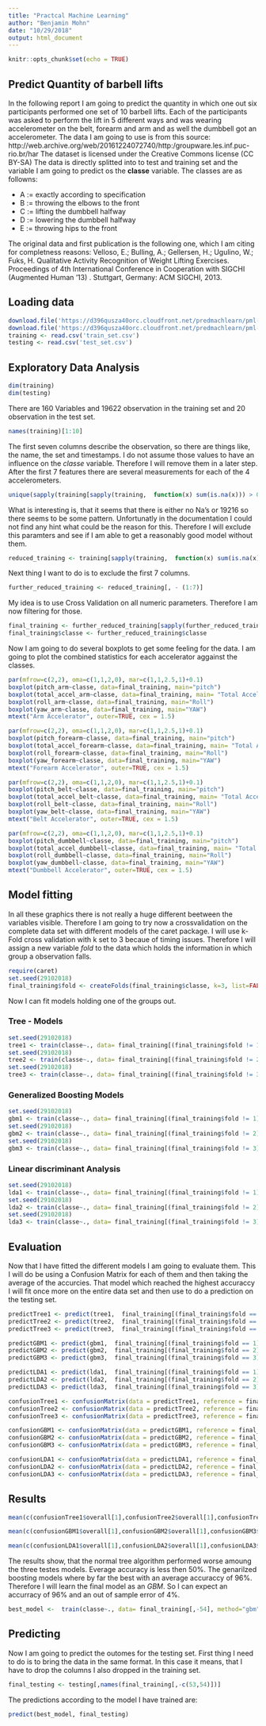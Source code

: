 ```yaml
---
title: "Practcal Machine Learning"
author: "Benjamin Mohn"
date: "10/29/2018"
output: html_document
---
```


```r
knitr::opts_chunk$set(echo = TRUE)
```

## Predict Quantity of barbell lifts

In the following report I am going to predict the quantity in which one out six participants performed one set of 10 barbell lifts. Each of the participants was asked to perform the lift in 5 different ways and was wearing accelerometer on the belt, forearm and arm and as well the dumbbell got an accelerometer. The data I am going to use is from this source:  http://web.archive.org/web/20161224072740/http:/groupware.les.inf.puc-rio.br/har
The dataset is licensed under the Creative Commons license (CC BY-SA)
The data is directly splitted into to test and training set and the variable I am going to predict os the **classe** variable. The classes are as followns: 

 - A := exactly according to specification
 - B := throwing the elbows to the front
 - C := lifting the dumbbell halfway
 - D := lowering the dumbbell halfway
 - E := throwing hips to the front
 
The original data and first publication is the following one, which I am citing for completness reasons: 
Velloso, E.; Bulling, A.; Gellersen, H.; Ugulino, W.; Fuks, H. Qualitative Activity Recognition of Weight Lifting Exercises. Proceedings of 4th International Conference in Cooperation with SIGCHI (Augmented Human '13) . Stuttgart, Germany: ACM SIGCHI, 2013.

## Loading data

```r
download.file('https://d396qusza40orc.cloudfront.net/predmachlearn/pml-training.csv', 'train_set.csv', quiet=TRUE)
download.file('https://d396qusza40orc.cloudfront.net/predmachlearn/pml-testing.csv', 'test_set.csv', quiet=TRUE)
training <- read.csv('train_set.csv')
testing <- read.csv('test_set.csv')
```

## Exploratory Data Analysis

```r
dim(training)
dim(testing)
```
There are 160 Variables and 19622 observation in the training set and 20 observation in the test set. 

```r
names(training)[1:10]
```
The first seven columns describe the observation, so there are things like, the name, the set and timestamps. I do not assume those values to have an influence on the *classe* variable.
Therefore I will remove them in a later step.
After the first 7 features there are several measurements for each of the 4 accelerometers. 

```r
unique(sapply(training[sapply(training,  function(x) sum(is.na(x))) > 0 ], function(c) sum(is.na(c))))
```
What is interesting is, that it seems that there is either no Na's or 19216 so there seems to be some pattern. Unfortunatly in the documentation I could not find any hint what could be the reason for this. 
Therefore I will exclude this paramters and see if I am able to get a reasonably good model without them. 

```r
reduced_training <- training[sapply(training,  function(x) sum(is.na(x))) == 0 ]
```

Next thing I want to do is to exclude the first 7 columns. 

```r
further_reduced_training <- reduced_training[, - (1:7)]
```
My idea is to use Cross Validation on all numeric parameters. Therefore I am now filtering for those. 
```r
final_training <- further_reduced_training[sapply(further_reduced_training, is.numeric)]
final_training$classe <- further_reduced_training$classe
```

Now I am going to do several boxplots to get some feeling for the data. I am going to plot the combined statistics for each accelerator aggainst the classes.

```r
par(mfrow=c(2,2), oma=c(1,1,2,0), mar=c(1,1,2.5,1)+0.1)
boxplot(pitch_arm~classe, data=final_training, main="pitch")
boxplot(total_accel_arm~classe, data=final_training, main= "Total Accelreation")
boxplot(roll_arm~classe, data=final_training, main="Roll")
boxplot(yaw_arm~classe, data=final_training, main="YAW")
mtext("Arm Accelerator", outer=TRUE, cex = 1.5)
```

```r
par(mfrow=c(2,2), oma=c(1,1,2,0), mar=c(1,1,2.5,1)+0.1)
boxplot(pitch_forearm~classe, data=final_training, main="pitch")
boxplot(total_accel_forearm~classe, data=final_training, main= "Total Accelreation")
boxplot(roll_forearm~classe, data=final_training, main="Roll")
boxplot(yaw_forearm~classe, data=final_training, main="YAW")
mtext("Forearm Accelerator", outer=TRUE, cex = 1.5)
```
```r
par(mfrow=c(2,2), oma=c(1,1,2,0), mar=c(1,1,2.5,1)+0.1)
boxplot(pitch_belt~classe, data=final_training, main="pitch")
boxplot(total_accel_belt~classe, data=final_training, main= "Total Accelreation")
boxplot(roll_belt~classe, data=final_training, main="Roll")
boxplot(yaw_belt~classe, data=final_training, main="YAW")
mtext("Belt Accelerator", outer=TRUE, cex = 1.5)
```
```r
par(mfrow=c(2,2), oma=c(1,1,2,0), mar=c(1,1,2.5,1)+0.1)
boxplot(pitch_dumbbell~classe, data=final_training, main="pitch")
boxplot(total_accel_dumbbell~classe, data=final_training, main= "Total Accelreation")
boxplot(roll_dumbbell~classe, data=final_training, main="Roll")
boxplot(yaw_dumbbell~classe, data=final_training, main="YAW")
mtext("Dumbbell Accelerator", outer=TRUE, cex = 1.5)
```

## Model fitting
In all these graphics there is not really a huge different beetween the variables visible. 
Therefore I am going to try now a crossvalidation on the complete data set with different models of the caret package. 
I will use k-Fold cross validation with k set to 3 becaue of timing issues. Therefore I will assign a new variable *fold* to the data which holds the information in which group a observation falls. 

```r
require(caret)
set.seed(29102018)
final_training$fold <- createFolds(final_training$classe, k=3, list=FALSE)
```

Now I can fit models holding one of the groups out. 
 
### Tree - Models
```r
set.seed(29102018)
tree1 <- train(classe~., data= final_training[(final_training$fold != 1),-54], method="rpart")
set.seed(29102018)
tree2 <- train(classe~., data= final_training[(final_training$fold != 2),-54], method="rpart")
set.seed(29102018)
tree3 <- train(classe~., data= final_training[(final_training$fold != 3),-54], method="rpart")
```

### Generalized Boosting Models

```r
set.seed(29102018)
gbm1 <- train(classe~., data= final_training[(final_training$fold != 1),-54], method="gbm", verbose=FALSE)
set.seed(29102018)
gbm2 <- train(classe~., data= final_training[(final_training$fold != 2),-54], method="gbm", verbose=FALSE)
set.seed(29102018)
gbm3 <- train(classe~., data= final_training[(final_training$fold != 3),-54], method="gbm", verbose=FALSE)
```

### Linear discriminant Analysis  
```r
set.seed(29102018)
lda1 <- train(classe~., data= final_training[(final_training$fold != 1),-54], method="lda")
set.seed(29102018)
lda2 <- train(classe~., data= final_training[(final_training$fold != 2),-54], method="lda")
set.seed(29102018)
lda3 <- train(classe~., data= final_training[(final_training$fold != 3),-54], method="lda")
```

## Evaluation
Now that I have fitted the different models I am going to evaluate them. 
This I will do be using a Confusion Matrix for each of them and then taking the average of the accurcies. That model which reached the highest accuraccy I will fit once more on the entire data set and then use to do a prediction on the testing set. 
```r
predictTree1 <- predict(tree1,  final_training[(final_training$fold == 1),-54])
predictTree2 <- predict(tree2,  final_training[(final_training$fold == 2),-54])
predictTree3 <- predict(tree3,  final_training[(final_training$fold == 3),-54])

predictGBM1 <- predict(gbm1,  final_training[(final_training$fold == 1),-54])
predictGBM2 <- predict(gbm2,  final_training[(final_training$fold == 2),-54])
predictGBM3 <- predict(gbm3,  final_training[(final_training$fold == 3),-54])

predictLDA1 <- predict(lda1,  final_training[(final_training$fold == 1),-54])
predictLDA2 <- predict(lda2,  final_training[(final_training$fold == 2),-54])
predictLDA3 <- predict(lda3,  final_training[(final_training$fold == 3),-54])
```

```r
confusionTree1 <- confusionMatrix(data = predictTree1, reference = final_training[(final_training$fold == 1),]$classe)
confusionTree2 <- confusionMatrix(data = predictTree2, reference = final_training[(final_training$fold == 2),]$classe)
confusionTree3 <- confusionMatrix(data = predictTree3, reference = final_training[(final_training$fold == 3),]$classe)

confusionGBM1 <- confusionMatrix(data = predictGBM1, reference = final_training[(final_training$fold == 1),]$classe)
confusionGBM2 <- confusionMatrix(data = predictGBM2, reference = final_training[(final_training$fold == 2),]$classe)
confusionGBM3 <- confusionMatrix(data = predictGBM3, reference = final_training[(final_training$fold == 3),]$classe)

confusionLDA1 <- confusionMatrix(data = predictLDA1, reference = final_training[(final_training$fold == 1),]$classe)
confusionLDA2 <- confusionMatrix(data = predictLDA2, reference = final_training[(final_training$fold == 2),]$classe)
confusionLDA3 <- confusionMatrix(data = predictLDA3, reference = final_training[(final_training$fold == 3),]$classe)
```

## Results
```r
mean(c(confusionTree1$overall[1],confusionTree2$overall[1],confusionTree3$overall[1]))
```

```r
mean(c(confusionGBM1$overall[1],confusionGBM2$overall[1],confusionGBM3$overall[1]))
```

```r
mean(c(confusionLDA1$overall[1],confusionLDA2$overall[1],confusionLDA3$overall[1]))
```

The results show, that the normal tree algorithm performed worse amoung the three testes models. Everage accuracy is less then 50%. The genarilzed boosting models where by far the best with an average accuraccy of 96%. 
Therefore I will learn the final model as an *GBM*. So I can expect an accurracy of 96% and an out of sample error of 4%.
```r
best_model <-  train(classe~., data= final_training[,-54], method="gbm", verbose=FALSE)
```

## Predicting
Now I am going to predict the outomes for the testing set. 
First thing I need to do is to bring the data in the same format. In this case it means, that I have to drop the columns I also dropped in the training set.

```r
final_testing <- testing[,names(final_training[,-c(53,54)])]
```

The predictions according to the model I have trained are: 
```r
predict(best_model, final_testing)
```

